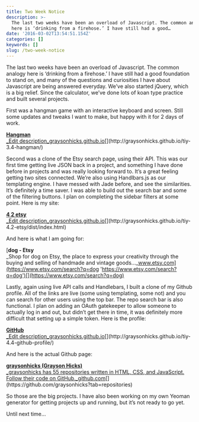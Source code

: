 ```yaml
---
title: Two Week Notice
description: >-
  The last two weeks have been an overload of Javascript. The common analogy
  here is ‘drinking from a firehose.’ I have still had a good…
date: '2016-03-02T13:54:51.154Z'
categories: []
keywords: []
slug: /two-week-notice
---
```


The last two weeks have been an overload of Javascript. The common analogy here is ‘drinking from a firehose.’ I have still had a good foundation to stand on, and many of the questions and curiosities I have about Javascript are being answered everyday. We’ve also started jQuery, which is a big relief. Since the calculator, we’ve done lots of koan type practice and built several projects.

First was a hangman game with an interactive keyboard and screen. Still some updates and tweaks I want to make, but happy with it for 2 days of work.

[**Hangman**  
\_Edit description_graysonhicks.github.io](http://graysonhicks.github.io/tiy-3.4-hangman/ 'http://graysonhicks.github.io/tiy-3.4-hangman/')[](http://graysonhicks.github.io/tiy-3.4-hangman/)

Second was a clone of the Etsy search page, using their API. This was our first time getting live JSON back in a project, and something I have done before in projects and was really looking forward to. It’s a great feeling getting two sites connected. We’re also using Handlbars.js as our templating engine. I have messed with Jade before, and see the similarities. It’s definitely a time saver. I was able to build out the search bar and some of the filtering buttons. I plan on completing the sidebar filters at some point. Here is my site:

[**4 2 etsy**  
\_Edit description_graysonhicks.github.io](http://graysonhicks.github.io/tiy-4.2-etsy/dist/index.html 'http://graysonhicks.github.io/tiy-4.2-etsy/dist/index.html')[](http://graysonhicks.github.io/tiy-4.2-etsy/dist/index.html)

And here is what I am going for:

[**dog - Etsy**  
\_Shop for dog on Etsy, the place to express your creativity through the buying and selling of handmade and vintage goods…\_www.etsy.com](https://www.etsy.com/search?q=dog 'https://www.etsy.com/search?q=dog')[](https://www.etsy.com/search?q=dog)

Lastly, again using live API calls and Handlebars, I built a clone of my Github profile. All of the links are live (some using templating, some not) and you can search for other users using the top bar. The repo search bar is also functional. I plan on adding an OAuth gatekeeper to allow someone to actually log in and out, but didn’t get there in time, it was definitely more difficult that setting up a simple token. Here is the profile:

[**GitHub**  
\_Edit description_graysonhicks.github.io](http://graysonhicks.github.io/tiy-4.4-github-profile/ 'http://graysonhicks.github.io/tiy-4.4-github-profile/')[](http://graysonhicks.github.io/tiy-4.4-github-profile/)

And here is the actual Github page:

[**graysonhicks (Grayson Hicks)**  
\_graysonhicks has 55 repositories written in HTML, CSS, and JavaScript. Follow their code on GitHub.\_github.com](https://github.com/graysonhicks?tab=repositories 'https://github.com/graysonhicks?tab=repositories')[](https://github.com/graysonhicks?tab=repositories)

So those are the big projects. I have also been working on my own Yeoman generator for getting projects up and running, but it’s not ready to go yet.

Until next time…
